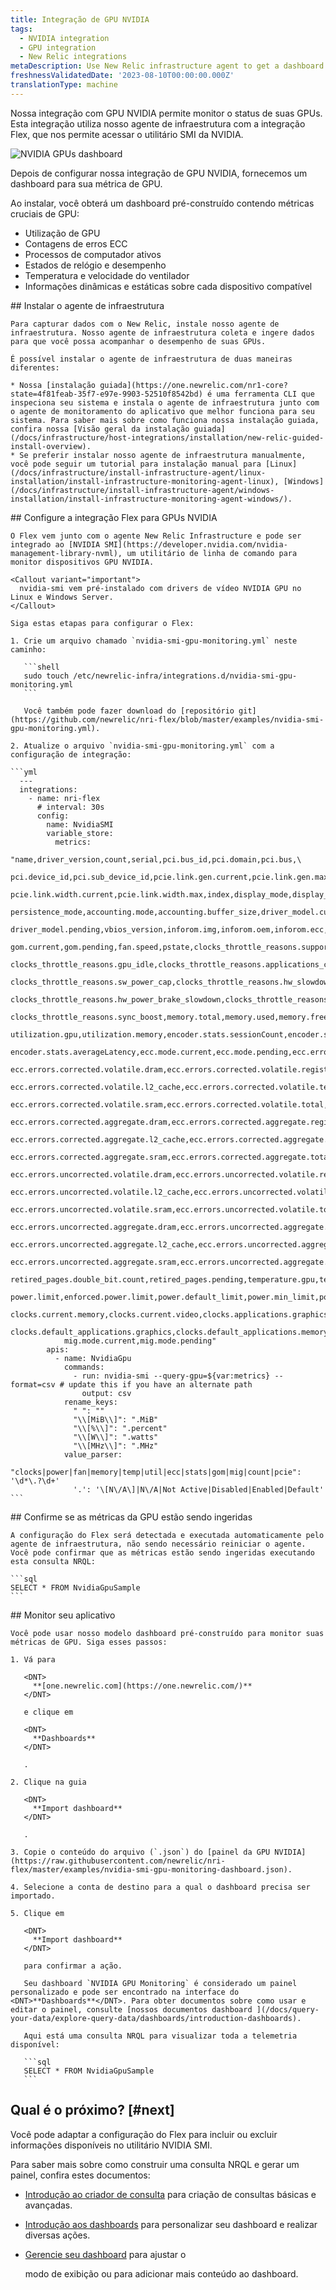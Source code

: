 ```yaml
---
title: Integração de GPU NVIDIA
tags:
  - NVIDIA integration
  - GPU integration
  - New Relic integrations
metaDescription: Use New Relic infrastructure agent to get a dashboard with GPU metrics.
freshnessValidatedDate: '2023-08-10T00:00:00.000Z'
translationType: machine
---
```


Nossa integração com GPU NVIDIA permite monitor o status de suas GPUs. Esta integração utiliza nosso agente de infraestrutura com a integração Flex, que nos permite acessar o utilitário SMI da NVIDIA.

<img
  title="NVIDIA GPUs dashboard"
  alt="NVIDIA GPUs dashboard"
  src="/images/infrastructure_screenshot-full_NVIDIA-GPU-dashboard.webp"
/>

<figcaption>
  Depois de configurar nossa integração de GPU NVIDIA, fornecemos um dashboard para sua métrica de GPU.
</figcaption>

Ao instalar, você obterá um dashboard pré-construído contendo métricas cruciais de GPU:

* Utilização de GPU
* Contagens de erros ECC
* Processos de computador ativos
* Estados de relógio e desempenho
* Temperatura e velocidade do ventilador
* Informações dinâmicas e estáticas sobre cada dispositivo compatível

<Steps>
  <Step>
    ## Instalar o agente de infraestrutura

    Para capturar dados com o New Relic, instale nosso agente de infraestrutura. Nosso agente de infraestrutura coleta e ingere dados para que você possa acompanhar o desempenho de suas GPUs.

    É possível instalar o agente de infraestrutura de duas maneiras diferentes:

    * Nossa [instalação guiada](https://one.newrelic.com/nr1-core?state=4f81feab-35f7-e97e-9903-52510f8542bd) é uma ferramenta CLI que inspeciona seu sistema e instala o agente de infraestrutura junto com o agente de monitoramento do aplicativo que melhor funciona para seu sistema. Para saber mais sobre como funciona nossa instalação guiada, confira nossa [Visão geral da instalação guiada](/docs/infrastructure/host-integrations/installation/new-relic-guided-install-overview).
    * Se preferir instalar nosso agente de infraestrutura manualmente, você pode seguir um tutorial para instalação manual para [Linux](/docs/infrastructure/install-infrastructure-agent/linux-installation/install-infrastructure-monitoring-agent-linux), [Windows](/docs/infrastructure/install-infrastructure-agent/windows-installation/install-infrastructure-monitoring-agent-windows/).
  </Step>

  <Step>
    ## Configure a integração Flex para GPUs NVIDIA

    O Flex vem junto com o agente New Relic Infrastructure e pode ser integrado ao [NVIDIA SMI](https://developer.nvidia.com/nvidia-management-library-nvml), um utilitário de linha de comando para monitor dispositivos GPU NVIDIA.

    <Callout variant="important">
      nvidia-smi vem pré-instalado com drivers de vídeo NVIDIA GPU no Linux e Windows Server.
    </Callout>

    Siga estas etapas para configurar o Flex:

    1. Crie um arquivo chamado `nvidia-smi-gpu-monitoring.yml` neste caminho:

       ```shell
       sudo touch /etc/newrelic-infra/integrations.d/nvidia-smi-gpu-monitoring.yml
       ```

       Você também pode fazer download do [repositório git](https://github.com/newrelic/nri-flex/blob/master/examples/nvidia-smi-gpu-monitoring.yml).

    2. Atualize o arquivo `nvidia-smi-gpu-monitoring.yml` com a configuração de integração:

    ```yml
      --- 
      integrations:
        - name: nri-flex
          # interval: 30s
          config:
            name: NvidiaSMI
            variable_store:
              metrics: 
                "name,driver_version,count,serial,pci.bus_id,pci.domain,pci.bus,\
                pci.device_id,pci.sub_device_id,pcie.link.gen.current,pcie.link.gen.max,\
                pcie.link.width.current,pcie.link.width.max,index,display_mode,display_active,\
                persistence_mode,accounting.mode,accounting.buffer_size,driver_model.current,\
                driver_model.pending,vbios_version,inforom.img,inforom.oem,inforom.ecc,inforom.pwr,\
                gom.current,gom.pending,fan.speed,pstate,clocks_throttle_reasons.supported,\
                clocks_throttle_reasons.gpu_idle,clocks_throttle_reasons.applications_clocks_setting,\
                clocks_throttle_reasons.sw_power_cap,clocks_throttle_reasons.hw_slowdown,clocks_throttle_reasons.hw_thermal_slowdown,\
                clocks_throttle_reasons.hw_power_brake_slowdown,clocks_throttle_reasons.sw_thermal_slowdown,\
                clocks_throttle_reasons.sync_boost,memory.total,memory.used,memory.free,compute_mode,\
                utilization.gpu,utilization.memory,encoder.stats.sessionCount,encoder.stats.averageFps,\
                encoder.stats.averageLatency,ecc.mode.current,ecc.mode.pending,ecc.errors.corrected.volatile.device_memory,\
                ecc.errors.corrected.volatile.dram,ecc.errors.corrected.volatile.register_file,ecc.errors.corrected.volatile.l1_cache,\
                ecc.errors.corrected.volatile.l2_cache,ecc.errors.corrected.volatile.texture_memory,ecc.errors.corrected.volatile.cbu,\
                ecc.errors.corrected.volatile.sram,ecc.errors.corrected.volatile.total,ecc.errors.corrected.aggregate.device_memory,\
                ecc.errors.corrected.aggregate.dram,ecc.errors.corrected.aggregate.register_file,ecc.errors.corrected.aggregate.l1_cache,\
                ecc.errors.corrected.aggregate.l2_cache,ecc.errors.corrected.aggregate.texture_memory,ecc.errors.corrected.aggregate.cbu,\
                ecc.errors.corrected.aggregate.sram,ecc.errors.corrected.aggregate.total,ecc.errors.uncorrected.volatile.device_memory,\
                ecc.errors.uncorrected.volatile.dram,ecc.errors.uncorrected.volatile.register_file,ecc.errors.uncorrected.volatile.l1_cache,\
                ecc.errors.uncorrected.volatile.l2_cache,ecc.errors.uncorrected.volatile.texture_memory,ecc.errors.uncorrected.volatile.cbu,\
                ecc.errors.uncorrected.volatile.sram,ecc.errors.uncorrected.volatile.total,ecc.errors.uncorrected.aggregate.device_memory,\
                ecc.errors.uncorrected.aggregate.dram,ecc.errors.uncorrected.aggregate.register_file,ecc.errors.uncorrected.aggregate.l1_cache,\
                ecc.errors.uncorrected.aggregate.l2_cache,ecc.errors.uncorrected.aggregate.texture_memory,ecc.errors.uncorrected.aggregate.cbu,\
                ecc.errors.uncorrected.aggregate.sram,ecc.errors.uncorrected.aggregate.total,retired_pages.single_bit_ecc.count,\
                retired_pages.double_bit.count,retired_pages.pending,temperature.gpu,temperature.memory,power.management,power.draw,\
                power.limit,enforced.power.limit,power.default_limit,power.min_limit,power.max_limit,clocks.current.graphics,clocks.current.sm,\
                clocks.current.memory,clocks.current.video,clocks.applications.graphics,clocks.applications.memory,\
                clocks.default_applications.graphics,clocks.default_applications.memory,clocks.max.graphics,clocks.max.sm,clocks.max.memory,\
                mig.mode.current,mig.mode.pending"
            apis:
              - name: NvidiaGpu
                commands:
                  - run: nvidia-smi --query-gpu=${var:metrics} --format=csv # update this if you have an alternate path
                    output: csv
                rename_keys:
                  " ": ""
                  "\\[MiB\\]": ".MiB"
                  "\\[%\\]": ".percent"
                  "\\[W\\]": ".watts"
                  "\\[MHz\\]": ".MHz"
                value_parser:
                  "clocks|power|fan|memory|temp|util|ecc|stats|gom|mig|count|pcie": '\d*\.?\d+'
                  '.': '\[N\/A\]|N\/A|Not Active|Disabled|Enabled|Default'
    ```
  </Step>

  <Step>
    ## Confirme se as métricas da GPU estão sendo ingeridas

    A configuração do Flex será detectada e executada automaticamente pelo agente de infraestrutura, não sendo necessário reiniciar o agente. Você pode confirmar que as métricas estão sendo ingeridas executando esta consulta NRQL:

    ```sql
    SELECT * FROM NvidiaGpuSample
    ```
  </Step>

  <Step>
    ## Monitor seu aplicativo

    Você pode usar nosso modelo dashboard pré-construído para monitor suas métricas de GPU. Siga esses passos:

    1. Vá para

       <DNT>
         **[one.newrelic.com](https://one.newrelic.com/)**
       </DNT>

       e clique em

       <DNT>
         **Dashboards**
       </DNT>

       .

    2. Clique na guia

       <DNT>
         **Import dashboard**
       </DNT>

       .

    3. Copie o conteúdo do arquivo (`.json`) do [painel da GPU NVIDIA](https://raw.githubusercontent.com/newrelic/nri-flex/master/examples/nvidia-smi-gpu-monitoring-dashboard.json).

    4. Selecione a conta de destino para a qual o dashboard precisa ser importado.

    5. Clique em

       <DNT>
         **Import dashboard**
       </DNT>

       para confirmar a ação.

       Seu dashboard `NVIDIA GPU Monitoring` é considerado um painel personalizado e pode ser encontrado na interface do <DNT>**Dashboards**</DNT>. Para obter documentos sobre como usar e editar o painel, consulte [nossos documentos dashboard ](/docs/query-your-data/explore-query-data/dashboards/introduction-dashboards).

       Aqui está uma consulta NRQL para visualizar toda a telemetria disponível:

       ```sql
       SELECT * FROM NvidiaGpuSample
       ```
  </Step>
</Steps>

## Qual é o próximo? [#next]

Você pode adaptar a configuração do Flex para incluir ou excluir informações disponíveis no utilitário NVIDIA SMI.

Para saber mais sobre como construir uma consulta NRQL e gerar um painel, confira estes documentos:

* [Introdução ao criador de consulta](/docs/query-your-data/explore-query-data/query-builder/introduction-query-builder) para criação de consultas básicas e avançadas.

* [Introdução aos dashboards](/docs/query-your-data/explore-query-data/dashboards/introduction-dashboards) para personalizar seu dashboard e realizar diversas ações.

* [Gerencie seu dashboard](/docs/query-your-data/explore-query-data/dashboards/manage-your-dashboard) para ajustar o

  <InlinePopover type="dashboards"/>

  modo de exibição ou para adicionar mais conteúdo ao dashboard.

